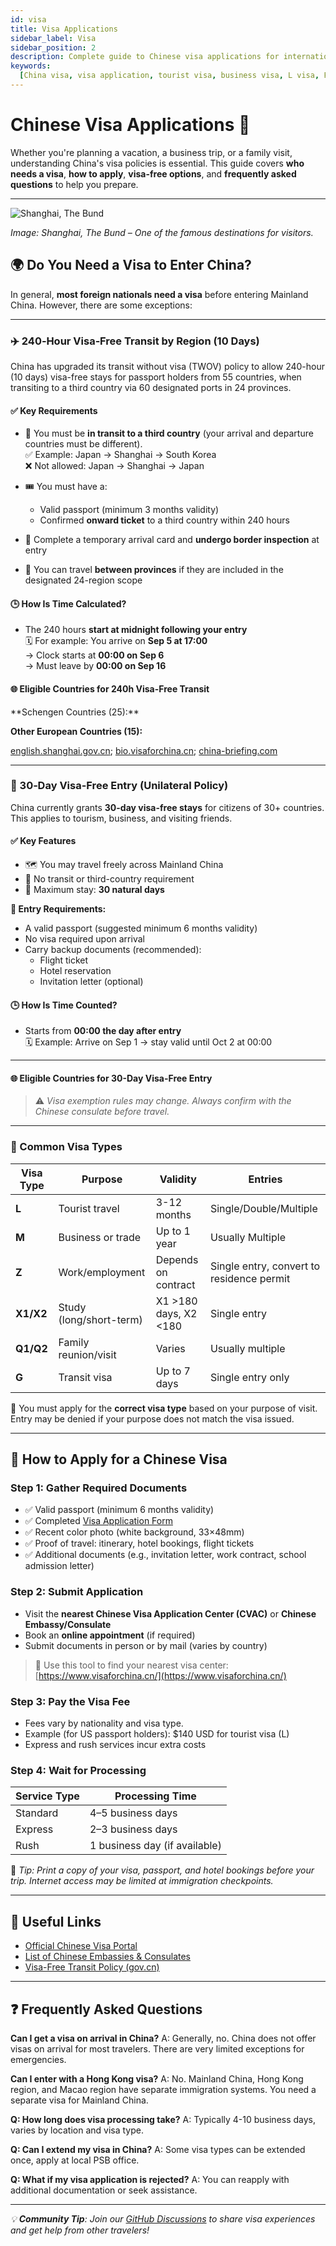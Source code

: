 ```yaml
---
id: visa
title: Visa Applications
sidebar_label: Visa
sidebar_position: 2
description: Complete guide to Chinese visa applications for international travelers
keywords:
  [China visa, visa application, tourist visa, business visa, L visa, F visa]
---
```



# Chinese Visa Applications 🛂

Whether you're planning a vacation, a business trip, or a family visit, understanding China's visa policies is essential. This guide covers **who needs a visa**, **how to apply**, **visa-free options**, and **frequently asked questions** to help you prepare.

---

![Shanghai, The Bund](@site/static/img/shanghai.png)

_Image: Shanghai, The Bund – One of the famous destinations for visitors._

## 🌍 Do You Need a Visa to Enter China?

In general, **most foreign nationals need a visa** before entering Mainland China. However, there are some exceptions:

---

### ✈️ 240‑Hour Visa‑Free Transit by Region (10 Days)

China has upgraded its transit without visa (TWOV) policy to allow 240-hour (10 days) visa-free stays for passport holders from 55 countries, when transiting to a third country via 60 designated ports in 24 provinces.

#### ✅ Key Requirements

- 🔁 You must be **in transit to a third country** (your arrival and departure countries must be different).  
  ✅ Example: Japan → Shanghai → South Korea  
  ❌ Not allowed: Japan → Shanghai → Japan

- 🎟️ You must have a:
  - Valid passport (minimum 3 months validity)
  - Confirmed **onward ticket** to a third country within 240 hours

- 🛃 Complete a temporary arrival card and **undergo border inspection** at entry

- 🚆 You can travel **between provinces** if they are included in the designated 24-region scope

#### 🕒 How Is Time Calculated?

- The 240 hours **start at midnight following your entry**  
  🗓 For example: You arrive on **Sep 5 at 17:00**  
  → Clock starts at **00:00 on Sep 6**  
  → Must leave by **00:00 on Sep 16**

#### 🌐 Eligible Countries for 240h Visa-Free Transit
<RegionDisclosure emoji="🇪🇺" title="Europe" badge="25 Schengen + 15 Others" color="blue">
  **Schengen Countries (25):**
  <div style={{ display: 'flex', flexWrap: 'wrap', gap: '8px', margin: '10px 0' }}>
    <CountryTag emoji="🇦🇹" name="Austria" color="blue" />
    <CountryTag emoji="🇧🇪" name="Belgium" color="blue" />
    <CountryTag emoji="🇨🇿" name="Czech Republic" color="blue" />
    <CountryTag emoji="🇩🇰" name="Denmark" color="blue" />
    <CountryTag emoji="🇪🇪" name="Estonia" color="blue" />
    <CountryTag emoji="🇫🇮" name="Finland" color="blue" />
    <CountryTag emoji="🇫🇷" name="France" color="blue" />
    <CountryTag emoji="🇩🇪" name="Germany" color="blue" />
    <CountryTag emoji="🇬🇷" name="Greece" color="blue" />
    <CountryTag emoji="🇭🇺" name="Hungary" color="blue" />
    <CountryTag emoji="🇮🇸" name="Iceland" color="blue" />
    <CountryTag emoji="🇮🇹" name="Italy" color="blue" />
    <CountryTag emoji="🇱🇻" name="Latvia" color="blue" />
    <CountryTag emoji="🇱🇹" name="Lithuania" color="blue" />
    <CountryTag emoji="🇱🇺" name="Luxembourg" color="blue" />
    <CountryTag emoji="🇲🇹" name="Malta" color="blue" />
    <CountryTag emoji="🇳🇱" name="Netherlands" color="blue" />
    <CountryTag emoji="🇳🇴" name="Norway" color="blue" />
    <CountryTag emoji="🇵🇱" name="Poland" color="blue" />
    <CountryTag emoji="🇵🇹" name="Portugal" color="blue" />
    <CountryTag emoji="🇸🇰" name="Slovakia" color="blue" />
    <CountryTag emoji="🇸🇮" name="Slovenia" color="blue" />
    <CountryTag emoji="🇪🇸" name="Spain" color="blue" />
    <CountryTag emoji="🇸🇪" name="Sweden" color="blue" />
    <CountryTag emoji="🇨🇭" name="Switzerland" color="blue" />
  </div>

**Other European Countries (15):**

  <div style={{ display: 'flex', flexWrap: 'wrap', gap: '8px', margin: '10px 0' }}>
    <CountryTag emoji="🇦🇱" name="Albania" color="pink" />
    <CountryTag emoji="🇧🇾" name="Belarus" color="pink" />
    <CountryTag emoji="🇧🇦" name="Bosnia & Herzegovina" color="pink" />
    <CountryTag emoji="🇧🇬" name="Bulgaria" color="pink" />
    <CountryTag emoji="🇭🇷" name="Croatia" color="pink" />
    <CountryTag emoji="🇨🇾" name="Cyprus" color="pink" />
    <CountryTag emoji="🇮🇪" name="Ireland" color="pink" />
    <CountryTag emoji="🇲🇨" name="Monaco" color="pink" />
    <CountryTag emoji="🇲🇰" name="North Macedonia" color="pink" />
    <CountryTag emoji="🇷🇴" name="Romania" color="pink" />
    <CountryTag emoji="🇷🇺" name="Russia" color="pink" />
    <CountryTag emoji="🇷🇸" name="Serbia" color="pink" />
    <CountryTag emoji="🇺🇦" name="Ukraine" color="pink" />
    <CountryTag emoji="🇬🇧" name="United Kingdom" color="pink" />
  </div>
</RegionDisclosure>

<RegionDisclosure emoji="🌎" title="Americas" badge="6 Countries" color="green">
  <div
    style={{ display: "flex", flexWrap: "wrap", gap: "8px", margin: "10px 0" }}
  >
    <CountryTag emoji="🇦🇷" name="Argentina" color="green" />
    <CountryTag emoji="🇧🇷" name="Brazil" color="green" />
    <CountryTag emoji="🇨🇦" name="Canada" color="green" />
    <CountryTag emoji="🇨🇱" name="Chile" color="green" />
    <CountryTag emoji="🇲🇽" name="Mexico" color="green" />
    <CountryTag emoji="🇺🇸" name="United States" color="green" />
  </div>
</RegionDisclosure>
<RegionDisclosure emoji="🌏" title="Oceania" badge="2 Countries" color="orange">
  <div style={{ display: 'flex', flexWrap: 'wrap', gap: '8px', margin: '10px 0' }}>
    <CountryTag emoji="🇦🇺" name="Australia" color="orange" />
    <CountryTag emoji="🇳🇿" name="New Zealand" color="orange" />
  </div>
</RegionDisclosure>

<RegionDisclosure emoji="🌍" title="Asia" badge="5 Countries" color="rose">
  <div style={{ display: 'flex', flexWrap: 'wrap', gap: '8px', margin: '10px 0' }}>
    <CountryTag emoji="🇧🇳" name="Brunei" color="rose" />
    <CountryTag emoji="🇮🇩" name="Indonesia" color="rose" />
    <CountryTag emoji="🇯🇵" name="Japan" color="rose" />
    <CountryTag emoji="🇰🇷" name="South Korea" color="rose" />
    <CountryTag emoji="🇸🇬" name="Singapore" color="rose" />
  </div>
</RegionDisclosure>

<RegionDisclosure emoji="🌐" title="Middle East" badge="2 Countries" color="lime">
  <div style={{ display: 'flex', flexWrap: 'wrap', gap: '8px', margin: '10px 0' }}>
    <CountryTag emoji="🇶🇦" name="Qatar" color="lime" />
    <CountryTag emoji="🇦🇪" name="United Arab Emirates" color="lime" />
  </div>
</RegionDisclosure>

[english.shanghai.gov.cn](https://english.shanghai.gov.cn/en-FAQs-TravelinShanghai/20250123/06f41af45c36475e903d864856e90702.html); [bio.visaforchina.cn](https://bio.visaforchina.cn/SYD3_EN/tongzhigonggao/329041139338448896.html); [china-briefing.com](https://www.china-briefing.com/news/china-resumes-144-hour-visa-free-transit-policy-for-foreigners-who-can-apply)

---
### 🛂 30‑Day Visa-Free Entry (Unilateral Policy)

China currently grants **30-day visa-free stays** for citizens of 30+ countries. This applies to tourism, business, and visiting friends.

#### ✅ Key Features

- 🗺️ You may travel freely across Mainland China  
- 🛂 No transit or third-country requirement  
- 📅 Maximum stay: **30 natural days**

**📝 Entry Requirements:**

- A valid passport (suggested minimum 6 months validity)
- No visa required upon arrival
- Carry backup documents (recommended):
  - Flight ticket
  - Hotel reservation
  - Invitation letter (optional)

#### 🕒 How Is Time Counted?

- Starts from **00:00 the day after entry**  
  🗓 Example: Arrive on Sep 1 → stay valid until Oct 2 at 00:00

---

#### 🌐 Eligible Countries for 30-Day Visa-Free Entry

<RegionDisclosure emoji="🇪🇺" title="Europe" badge="27 Countries" color="blue">
<div style={{ display: 'flex', flexWrap: 'wrap', gap: '8px', margin: '10px 0' }}>
  <CountryTag emoji="🇫🇷" name="France" color="blue" />
  <CountryTag emoji="🇩🇪" name="Germany" color="blue" />
  <CountryTag emoji="🇮🇹" name="Italy" color="blue" />
  <CountryTag emoji="🇪🇸" name="Spain" color="blue" />
  <CountryTag emoji="🇳🇱" name="Netherlands" color="blue" />
  <CountryTag emoji="🇵🇹" name="Portugal" color="blue" />
  <CountryTag emoji="🇵🇱" name="Poland" color="blue" />
  <CountryTag emoji="🇬🇷" name="Greece" color="blue" />
  <CountryTag emoji="🇧🇪" name="Belgium" color="blue" />
  <CountryTag emoji="🇦🇹" name="Austria" color="blue" />
  <CountryTag emoji="🇨🇭" name="Switzerland" color="blue" />
  <CountryTag emoji="🇮🇪" name="Ireland" color="blue" />
  <CountryTag emoji="🇩🇰" name="Denmark" color="blue" />
  <CountryTag emoji="🇮🇸" name="Iceland" color="blue" />
  <CountryTag emoji="🇫🇮" name="Finland" color="blue" />
  <CountryTag emoji="🇲🇹" name="Malta" color="blue" />
  <CountryTag emoji="🇨🇾" name="Cyprus" color="blue" />
  <CountryTag emoji="🇭🇷" name="Croatia" color="blue" />
  <CountryTag emoji="🇸🇮" name="Slovenia" color="blue" />
  <CountryTag emoji="🇸🇰" name="Slovakia" color="blue" />
  <CountryTag emoji="🇧🇬" name="Bulgaria" color="blue" />
  <CountryTag emoji="🇨🇿" name="Czech Republic" color="blue" />
  <CountryTag emoji="🇷🇴" name="Romania" color="blue" />
  <CountryTag emoji="🇭🇺" name="Hungary" color="blue" />
  <CountryTag emoji="🇲🇪" name="Montenegro" color="blue" />
  <CountryTag emoji="🇲🇰" name="North Macedonia" color="blue" />
  <CountryTag emoji="🇷🇸" name="Serbia" color="blue" />
</div>
</RegionDisclosure>

<RegionDisclosure emoji="🌎" title="Americas" badge="9 Countries" color="green">
<div style={{ display: 'flex', flexWrap: 'wrap', gap: '8px', margin: '10px 0' }}>
  <CountryTag emoji="🇧🇷" name="Brazil" color="green" />
  <CountryTag emoji="🇦🇷" name="Argentina" color="green" />
  <CountryTag emoji="🇨🇱" name="Chile" color="green" />
  <CountryTag emoji="🇵🇪" name="Peru" color="green" />
  <CountryTag emoji="🇲🇽" name="Mexico" color="green" />
  <CountryTag emoji="🇺🇾" name="Uruguay" color="green" />
  <CountryTag emoji="🇨🇴" name="Colombia" color="green" />
  <CountryTag emoji="🇵🇦" name="Panama" color="green" />
  <CountryTag emoji="🇨🇷" name="Costa Rica" color="green" />
</div>
</RegionDisclosure>

<RegionDisclosure emoji="🌍" title="Oceania" badge="2 Countries" color="orange">
<div style={{ display: 'flex', flexWrap: 'wrap', gap: '8px', margin: '10px 0' }}>
  <CountryTag emoji="🇦🇺" name="Australia" color="orange" />
  <CountryTag emoji="🇳🇿" name="New Zealand" color="orange" />
</div>
</RegionDisclosure>

<RegionDisclosure emoji="🌏" title="Asia" badge="9 Countries" color="rose">
<div style={{ display: 'flex', flexWrap: 'wrap', gap: '8px', margin: '10px 0' }}>
  <CountryTag emoji="🇲🇾" name="Malaysia" color="rose" />
  <CountryTag emoji="🇸🇬" name="Singapore" color="rose" />
  <CountryTag emoji="🇯🇵" name="Japan" color="rose" />
  <CountryTag emoji="🇰🇷" name="South Korea" color="rose" />
  <CountryTag emoji="🇵🇭" name="Philippines" color="rose" />
  <CountryTag emoji="🇹🇭" name="Thailand" color="rose" />
  <CountryTag emoji="🇮🇩" name="Indonesia" color="rose" />
  <CountryTag emoji="🇮🇱" name="Israel" color="rose" />
  <CountryTag emoji="🇸🇦" name="Saudi Arabia" color="rose" />
</div>
</RegionDisclosure>



> ⚠️ _Visa exemption rules may change. Always confirm with the Chinese consulate before travel._

---

### 🛂 Common Visa Types

| Visa Type | Purpose                 | Validity                    | Entries                                   |
| --------- | ----------------------- | --------------------------- | ----------------------------------------- |
| **L**     | Tourist travel          | 3-12 months                 | Single/Double/Multiple                    |
| **M**     | Business or trade       | Up to 1 year                | Usually Multiple                          |
| **Z**     | Work/employment         | Depends on contract         | Single entry, convert to residence permit |
| **X1/X2** | Study (long/short-term) | X1 &gt;180 days, X2 &lt;180 | Single entry                              |
| **Q1/Q2** | Family reunion/visit    | Varies                      | Usually multiple                          |
| **G**     | Transit visa            | Up to 7 days                | Single entry only                         |

📌 You must apply for the **correct visa type** based on your purpose of visit. Entry may be denied if your purpose does not match the visa issued.

---

## 📝 How to Apply for a Chinese Visa

### Step 1: Gather Required Documents

- ✅ Valid passport (minimum 6 months validity)
- ✅ Completed [Visa Application Form](https://www.visaforchina.cn/)
- ✅ Recent color photo (white background, 33×48mm)
- ✅ Proof of travel: itinerary, hotel bookings, flight tickets
- ✅ Additional documents (e.g., invitation letter, work contract, school admission letter)

### Step 2: Submit Application

- Visit the **nearest Chinese Visa Application Center (CVAC)** or **Chinese Embassy/Consulate**
- Book an **online appointment** (if required)
- Submit documents in person or by mail (varies by country)

> 📍 Use this tool to find your nearest visa center: [https://www.visaforchina.cn/](https://www.visaforchina.cn/)

### Step 3: Pay the Visa Fee

- Fees vary by nationality and visa type.
- Example (for US passport holders): $140 USD for tourist visa (L)
- Express and rush services incur extra costs

### Step 4: Wait for Processing

| Service Type | Processing Time               |
| ------------ | ----------------------------- |
| Standard     | 4–5 business days             |
| Express      | 2–3 business days             |
| Rush         | 1 business day (if available) |

📢 _Tip: Print a copy of your visa, passport, and hotel bookings before your trip. Internet access may be limited at immigration checkpoints._

---

## 🔗 Useful Links

- [Official Chinese Visa Portal](https://www.visaforchina.cn/)
- [List of Chinese Embassies & Consulates](https://www.fmprc.gov.cn/)
- [Visa-Free Transit Policy (gov.cn)](http://www.gov.cn)

---

## ❓ Frequently Asked Questions

**Can I get a visa on arrival in China?**
A: Generally, no. China does not offer visas on arrival for most travelers. There are very limited exceptions for emergencies.

**Can I enter with a Hong Kong visa?**
A: No. Mainland China, Hong Kong region, and Macao region have separate immigration systems. You need a separate visa for Mainland China.

**Q: How long does visa processing take?**
A: Typically 4-10 business days, varies by location and visa type.

**Q: Can I extend my visa in China?**
A: Some visa types can be extended once, apply at local PSB office.

**Q: What if my visa application is rejected?**
A: You can reapply with additional documentation or seek assistance.

---

_💡 **Community Tip**: Join our [GitHub Discussions](https://github.com/KatyTao/China-travel-handbook/discussions) to share visa experiences and get help from other travelers!_
